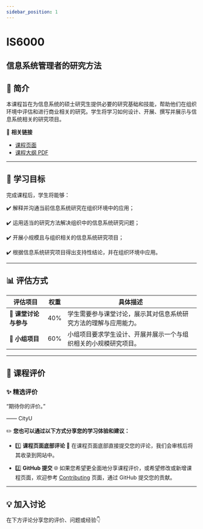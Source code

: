 ```yaml
---
sidebar_position: 1
---
```


# IS6000
## 信息系统管理者的研究方法

## **📘 简介**
本课程旨在为信息系统的硕士研究生提供必要的研究基础和技能，帮助他们在组织环境中评估和进行商业相关的研究。学生将学习如何设计、开展、撰写并展示与信息系统相关的研究项目。

🔗 **相关链接**
- [课程页面](https://www.cityu.edu.hk/catalogue/pg/202425/course/IS6000.htm)
- [课程大纲 PDF](https://www.cityu.edu.hk/catalogue/pg/202425/course/IS6000.pdf)

---

## **🎯 学习目标**

完成课程后，学生将能够：

✔️ 解释并沟通当前信息系统研究在组织环境中的应用；

✔️ 运用适当的研究方法解决组织中的信息系统研究问题；

✔️ 开展小规模且与组织相关的信息系统研究项目；

✔️ 根据信息系统研究项目得出支持性结论，并在组织环境中应用。

---

## **📊 评估方式**

| **评估项目**          | **权重** | **具体描述**                                                                                       |
|----------------------|---------|---------------------------------------------------------------------------------------------------|
| **📄 课堂讨论与参与** | 40%     | 学生需要参与课堂讨论，展示其对信息系统研究方法的理解与应用能力。                                  |
| **📄 小组项目**       | 60%     | 小组项目要求学生设计、开展并展示一个与组织相关的小规模研究项目。                                  |

---

## **💬 课程评价**

### ✨ **精选评价**
<div className={commentStyles.commentBox}>
    <p className={commentStyles.commentText}>
        “期待你的评价。”
    </p>
    <p className={commentStyles.commentAuthor}>—— CityU</p>
</div>

✏️ **您也可以通过以下方式分享您的学习体验和建议：**

- 1️⃣ **课程页面底部评论**
💬 在课程页面底部直接提交您的评论，我们会审核后将其收录到网站中。

- 2️⃣ **GitHub 提交**
🌐 如果您希望更全面地分享课程评价，或希望修改或新增课程页面，欢迎参考 [Contributing](/contributing) 页面，通过 GitHub 提交您的贡献。


---

## **💡 加入讨论**

在下方评论分享您的评价、问题或经验👇
<Utterances />
